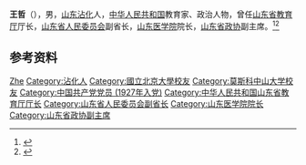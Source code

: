 {{Otheruses|other=名为王哲的其他人物|王哲}}

'''王哲'''（{{bd|1900年||1990年}}），男，[[山东|山东]][[沾化|沾化]]人，[[中华人民共和国|中华人民共和国]]教育家、政治人物，曾任[[山东省教育厅|山东省教育厅]]厅长，[[山东省人民委员会|山东省人民委员会]]副省长，[[山东医学院|山东医学院]]院长，[[山东省政协|山东省政协]]副主席。<ref>{{Cite book|title=中华人民共和国职官志|author=何虎生, 李耀东, 向常福主编|publisher=中国社会出版社|year=2003|isbn=9787800883934|location=北京|pages=}}</ref><ref>{{Cite web|title=缅怀老院长王哲同志|url=https://www.qlyxb.sdu.edu.cn/info/1007/2716.htm|accessdate=2020-08-25|work=山东大学齐鲁医学院}}</ref>

== 参考资料 ==
{{reflist}}

{{中华人民共和国官员小作品}}

{{Authority control}}
{{DEFAULTSORT:Wang王}}
[[Category:王姓|Zhe]]
[[Category:沾化人|Category:沾化人]]
[[Category:國立北京大學校友|Category:國立北京大學校友]]
[[Category:莫斯科中山大学校友|Category:莫斯科中山大学校友]]
[[Category:中国共产党党员_(1927年入党)|Category:中国共产党党员 (1927年入党)]]
[[Category:中华人民共和国山东省教育厅厅长|Category:中华人民共和国山东省教育厅厅长]]
[[Category:山东省人民委员会副省长|Category:山东省人民委员会副省长]]
[[Category:山东医学院院长|Category:山东医学院院长]]
[[Category:山东省政协副主席|Category:山东省政协副主席]]